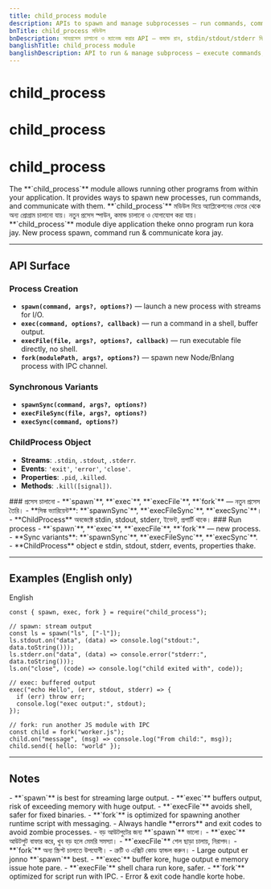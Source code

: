 ```yaml
---
title: child_process module
description: APIs to spawn and manage subprocesses — run commands, communicate with stdin/stdout/stderr, handle exit codes, and use sync/async variants.
bnTitle: child_process মডিউল
bnDescription: সাবপ্রসেস চালানো ও ম্যানেজ করার API — কমান্ড রান, stdin/stdout/stderr দিয়ে যোগাযোগ, এক্সিট কোড হ্যান্ডল, সিঙ্ক/অ্যাসিঙ্ক ভ্যারিয়েন্ট।
banglishTitle: child_process module
banglishDescription: API to run & manage subprocess — execute commands, communicate via stdin/stdout/stderr, handle exit codes, sync/async variants.
---
```


# <I18nEnglish>child_process</I18nEnglish>
# <I18nBangla>child_process</I18nBangla>
# <I18nBanglish>child_process</I18nBanglish>

<I18nEnglish>
The **`child_process`** module allows running other programs from within your application. It provides ways to spawn new processes, run commands, and communicate with them.
</I18nEnglish>

<I18nBangla>
**`child_process`** মডিউল দিয়ে অ্যাপ্লিকেশনের ভেতর থেকে অন্য প্রোগ্রাম চালানো যায়। নতুন প্রসেস স্পাউন, কমান্ড চালানো ও যোগাযোগ করা যায়।
</I18nBangla>

<I18nBanglish>
**`child_process`** module diye application theke onno program run kora jay. New process spawn, command run & communicate kora jay.
</I18nBanglish>

---

## API Surface

<I18nEnglish>

### Process Creation
- **`spawn(command, args?, options?)`** — launch a new process with streams for I/O.  
- **`exec(command, options?, callback)`** — run a command in a shell, buffer output.  
- **`execFile(file, args?, options?, callback)`** — run executable file directly, no shell.  
- **`fork(modulePath, args?, options?)`** — spawn new Node/Bnlang process with IPC channel.

### Synchronous Variants
- **`spawnSync(command, args?, options?)`**  
- **`execFileSync(file, args?, options?)`**  
- **`execSync(command, options?)`**  

### ChildProcess Object
- **Streams**: `.stdin`, `.stdout`, `.stderr`.  
- **Events**: `'exit'`, `'error'`, `'close'`.  
- **Properties**: `.pid`, `.killed`.  
- **Methods**: `.kill([signal])`.  

</I18nEnglish>

<I18nBangla>
### প্রসেস চালানো
- **`spawn`**, **`exec`**, **`execFile`**, **`fork`** — নতুন প্রসেস তৈরি।
- **সিঙ্ক ভ্যারিয়েন্ট**: **`spawnSync`**, **`execFileSync`**, **`execSync`**।
- **ChildProcess** অবজেক্টে stdin, stdout, stderr, ইভেন্ট, প্রপার্টি থাকে।
</I18nBangla>

<I18nBanglish>
### Run process
- **`spawn`**, **`exec`**, **`execFile`**, **`fork`** — new process.  
- **Sync variants**: **`spawnSync`**, **`execFileSync`**, **`execSync`**.  
- **ChildProcess** object e stdin, stdout, stderr, events, properties thake.  
</I18nBanglish>

---

## Examples (English only)

<Tabs defaultValue="english" className="w-full">
  <TabsList>
    <TabsTrigger value="english">English</TabsTrigger>
  </TabsList>

  <TabsContent value="english">

```bnl
const { spawn, exec, fork } = require("child_process");

// spawn: stream output
const ls = spawn("ls", ["-l"]);
ls.stdout.on("data", (data) => console.log("stdout:", data.toString()));
ls.stderr.on("data", (data) => console.error("stderr:", data.toString()));
ls.on("close", (code) => console.log("child exited with", code));

// exec: buffered output
exec("echo Hello", (err, stdout, stderr) => {
  if (err) throw err;
  console.log("exec output:", stdout);
});

// fork: run another JS module with IPC
const child = fork("worker.js");
child.on("message", (msg) => console.log("From child:", msg));
child.send({ hello: "world" });
```
  </TabsContent>
</Tabs>

---

## Notes

<I18nEnglish>
- **`spawn`** is best for streaming large output.  
- **`exec`** buffers output, risk of exceeding memory with huge output.  
- **`execFile`** avoids shell, safer for fixed binaries.  
- **`fork`** is optimized for spawning another runtime script with messaging.  
- Always handle **errors** and exit codes to avoid zombie processes.  
</I18nEnglish>

<I18nBangla>
- বড় আউটপুটের জন্য **`spawn`** ভালো।  
- **`exec`** আউটপুট বাফার করে, খুব বড় হলে মেমরি সমস্যা।  
- **`execFile`** শেল ছাড়া চালায়, নিরাপদ।  
- **`fork`** অন্য স্ক্রিপ্ট চালাতে উপযোগী।  
- ত্রুটি ও এক্সিট কোড হ্যান্ডল করুন।  
</I18nBangla>

<I18nBanglish>
- Large output er jonno **`spawn`** best.  
- **`exec`** buffer kore, huge output e memory issue hote pare.  
- **`execFile`** shell chara run kore, safer.  
- **`fork`** optimized for script run with IPC.  
- Error & exit code handle korte hobe.  
</I18nBanglish>
